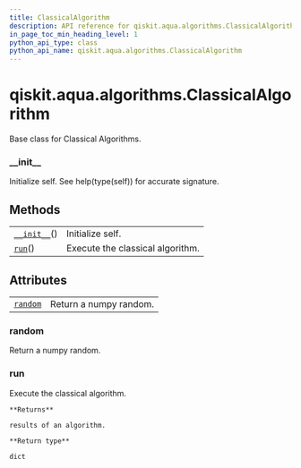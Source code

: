 ```yaml
---
title: ClassicalAlgorithm
description: API reference for qiskit.aqua.algorithms.ClassicalAlgorithm
in_page_toc_min_heading_level: 1
python_api_type: class
python_api_name: qiskit.aqua.algorithms.ClassicalAlgorithm
---
```


<span id="qiskit-aqua-algorithms-classicalalgorithm" />

# qiskit.aqua.algorithms.ClassicalAlgorithm

<Class id="qiskit.aqua.algorithms.ClassicalAlgorithm" github="https://github.com/qiskit-community/qiskit-aqua/tree/stable/0.8/qiskit/aqua/algorithms/classical_algorithm.py" signature="ClassicalAlgorithm">
  Base class for Classical Algorithms.

  ### \_\_init\_\_

  <Function id="qiskit.aqua.algorithms.ClassicalAlgorithm.__init__" name="__init__" signature="__init__()">
    Initialize self. See help(type(self)) for accurate signature.
  </Function>

  ## Methods

  |                                                                                                                          |                                  |
  | ------------------------------------------------------------------------------------------------------------------------ | -------------------------------- |
  | [`__init__`](#qiskit.aqua.algorithms.ClassicalAlgorithm.__init__ "qiskit.aqua.algorithms.ClassicalAlgorithm.__init__")() | Initialize self.                 |
  | [`run`](#qiskit.aqua.algorithms.ClassicalAlgorithm.run "qiskit.aqua.algorithms.ClassicalAlgorithm.run")()                | Execute the classical algorithm. |

  ## Attributes

  |                                                                                                                  |                        |
  | ---------------------------------------------------------------------------------------------------------------- | ---------------------- |
  | [`random`](#qiskit.aqua.algorithms.ClassicalAlgorithm.random "qiskit.aqua.algorithms.ClassicalAlgorithm.random") | Return a numpy random. |

  ### random

  <Function id="qiskit.aqua.algorithms.ClassicalAlgorithm.random" name="random" signature="property random">
    Return a numpy random.
  </Function>

  ### run

  <Function id="qiskit.aqua.algorithms.ClassicalAlgorithm.run" name="run" signature="run()">
    Execute the classical algorithm.

    **Returns**

    results of an algorithm.

    **Return type**

    dict
  </Function>
</Class>

